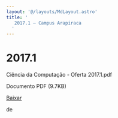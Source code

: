 ```yaml
---
layout: '@/layouts/MdLayout.astro'
title: '
   2017.1 — Campus Arapiraca
  '
---
```






2017\.1
=======












 Ciência da Computação \- Oferta 2017\.1\.pdf
   

 Documento PDF
 (9\.7KB)
 

<a class="btn btn-secondary download" href="https://arapiraca.ufal.br/graduacao/ciencia-da-computacao/horarios/2017/oferta-2017.1/%40%40download/file/Ci%C3%AAncia%20da%20Computa%C3%A7%C3%A3o%20-%20Oferta%202017.1.pdf">
 Baixar
</a>




























 de
 


















